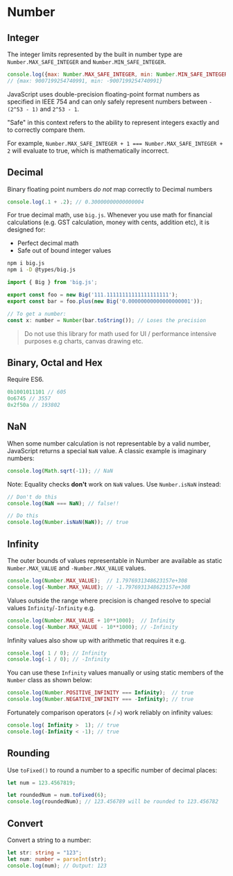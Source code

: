 # Number

## Integer

The integer limits represented by the built in number type are `Number.MAX_SAFE_INTEGER` and `Number.MIN_SAFE_INTEGER`.

```js
console.log({max: Number.MAX_SAFE_INTEGER, min: Number.MIN_SAFE_INTEGER});
// {max: 9007199254740991, min: -9007199254740991}
```

JavaScript uses double-precision floating-point format numbers as specified in IEEE 754 and can only safely represent numbers between `-(2^53 - 1)` and `2^53 - 1`.

"Safe" in this context refers to the ability to represent integers exactly and to correctly compare them.

For example, `Number.MAX_SAFE_INTEGER + 1 === Number.MAX_SAFE_INTEGER + 2` will evaluate to true, which is mathematically incorrect.


## Decimal

Binary floating point numbers *do not* map correctly to Decimal numbers

```js
console.log(.1 + .2); // 0.30000000000000004
```

For true decimal math, use `big.js`. Whenever you use math for financial calculations (e.g. GST calculation, money with cents, addition etc), it is designed for:

* Perfect decimal math
* Safe out of bound integer values

```sh
npm i big.js
npm i -D @types/big.js
```

```js
import { Big } from 'big.js';

export const foo = new Big('111.11111111111111111111');
export const bar = foo.plus(new Big('0.00000000000000000001'));

// To get a number:
const x: number = Number(bar.toString()); // Loses the precision
```

> Do not use this library for math used for UI / performance intensive purposes e.g charts, canvas drawing etc.


## Binary, Octal and Hex

Require ES6.

```js
0b1001011101 // 605 
0o6745 // 3557
0x2f50a // 193802
```


## NaN

When some number calculation is not representable by a valid number, JavaScript returns a special `NaN` value. A  classic example is imaginary numbers:

```js
console.log(Math.sqrt(-1)); // NaN
```

Note: Equality checks **don't** work on `NaN` values. Use `Number.isNaN` instead:

```js
// Don't do this
console.log(NaN === NaN); // false!!

// Do this
console.log(Number.isNaN(NaN)); // true
```


## Infinity

The outer bounds of values representable in Number are available as static `Number.MAX_VALUE` and `-Number.MAX_VALUE` values.

```js
console.log(Number.MAX_VALUE);  // 1.7976931348623157e+308
console.log(-Number.MAX_VALUE); // -1.7976931348623157e+308
```

Values outside the range where precision is changed resolve to special values `Infinity`/`-Infinity` e.g.

```js
console.log(Number.MAX_VALUE + 10**1000);  // Infinity
console.log(-Number.MAX_VALUE - 10**1000); // -Infinity
```

Infinity values also show up with arithmetic that requires it e.g.

```js
console.log( 1 / 0); // Infinity
console.log(-1 / 0); // -Infinity
```

You can use these `Infinity` values manually or using static members of the `Number` class as shown below:

```js
console.log(Number.POSITIVE_INFINITY === Infinity);  // true
console.log(Number.NEGATIVE_INFINITY === -Infinity); // true
```

Fortunately comparison operators (`<` / `>`) work reliably on infinity values:

```js
console.log( Infinity >  1); // true
console.log(-Infinity < -1); // true
```


## Rounding

Use `toFixed()` to round a number to a specific number of decimal places:
```js
let num = 123.4567819;

let roundedNum = num.toFixed(6);
console.log(roundedNum); // 123.456789 will be rounded to 123.456782
```


## Convert

Convert a string to a number:
```ts
let str: string = "123";
let num: number = parseInt(str);
console.log(num); // Output: 123
```

